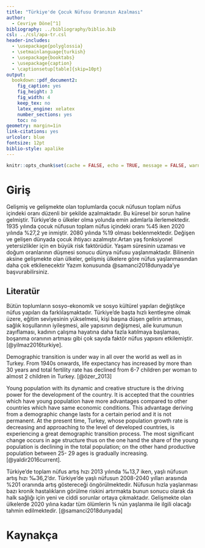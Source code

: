 ---
title: "Türkiye'de Çocuk Nüfusu Oranının Azalması"
author: 
  - Cevriye Döne[^1]
bibliography: ../bibliography/biblio.bib
csl: ../csl/apa-tr.csl
header-includes:
  - \usepackage{polyglossia}
  - \setmainlanguage{turkish}
  - \usepackage{booktabs}
  - \usepackage{caption} 
  - \captionsetup[table]{skip=10pt}
output:
  bookdown::pdf_document2:
    fig_caption: yes
    fig_height: 3
    fig_width: 4
    keep_tex: no
    latex_engine: xelatex
    number_sections: yes
    toc: no
geometry: margin=1in
link-citations: yes
urlcolor: blue
fontsize: 12pt
biblio-style: apalike
---
```{r setup, include=FALSE}
knitr::opts_chunk$set(cache = FALSE, echo = TRUE, message = FALSE, warning = FALSE)
```

<!-- ======================================================================= -->
<!-- ============================== NOTLAR ================================= -->
<!-- ======================================================================= -->
[^1]: 21080292  [Github Repo](https://github.com/cevriyedone/aras-nav.git)



# Giriş
Gelişmiş ve gelişmekte olan toplumlarda çocuk nüfusun toplam nüfus içindeki oranı düzenli bir şekilde azalmaktadır. Bu küresel bir sorun haline gelmiştir. Türkiye’de  o ülkeler olma yolunda emin adımlarla ilerlemektedir. 1935 yılında çocuk nüfusun toplam nüfus içindeki oranı %45 iken 2020 yılında %27,2 ye inmiştir. 2080 yılında %19 olması beklenmektedir.  Değişen ve gelişen dünyada çocuk ihtiyacı azalmıştır.Artan yaş fonksiyonel yetersizlikler için en büyük risk faktörüdür. Yaşam süresinin uzaması ve doğum oranlarının düşmesi sonucu dünya nüfusu yaşlanmaktadır. Bilinenin aksine gelişmekte olan ülkeler, gelişmiş ülkelere göre nüfus yaşlanmasından daha çok etkilenecektir  Yazım konusunda @samanci2018dunyada'ye başvurabilirsiniz. 




## Literatür 

Bütün toplumların sosyo-ekonomik ve sosyo kültürel yapıları değiştikçe nüfus yapıları da farklılaşmaktadır. Türkiye’de başta hızlı kentleşme olmak üzere, eğitim seviyesinin yükselmesi, kişi başına düşen gelirin artması, sağlık koşullarının iyileşmesi, aile yapısının değişmesi, aile kurumunun zayıflaması, kadının çalışma hayatına daha fazla katılmaya başlaması, boşanma oranının artması gibi çok sayıda faktör nüfus yapısını etkilemiştir. [@yilmaz2016turkiye].

Demographic transition is under way in all over the world as well as in Turkey. From 1940s onwards, life expectancy has increased by more than 30 years and total fertility rate has declined from 6-7 children per woman to almost 2 children in Turkey. [@özer_2013] 

Young population with its dynamic and creative structure is the driving power for the development of the country. It is accepted that the countries which have young population have more advantages compared to other countries which have same economic conditions. This advantage deriving from a demographic change lasts for a certain period and it is not permanent. At the present time, Turkey, whose population growth rate is decreasing and approaching to the level of developed countries, is experiencing a great demographic transition process. The most significant change occurs in age structure thus on the one hand the share of the young population is declining in the total population; on the other hand productive population between 25- 29 ages is gradually increasing. [@yaldir2016current].

 Türkiye’de toplam nüfus artış hızı 2013 yılında ‰13,7 iken, yaşlı nüfusun artış hızı ‰36,2’dır. Türkiye’de yaşlı nüfusun 2008-2040 yılları arasında %201 oranında artış göstereceği öngörülmektedir. Nüfusun hızla yaşlanması bazı kronik hastalıkların görülme riskini artırmakta bunun sonucu olarak da halk sağlığı için yeni ve ciddi sorunlar ortaya çıkmaktadır. Gelişmekte olan ülkelerde 2020 yılına kadar tüm ölümlerin ¾ nün yaşlanma ile ilgili olacağı tahmin edilmektedir. [@samanci2018dunyada]


\newpage
# Kaynakça {#references}
<div id="refs"></div>

